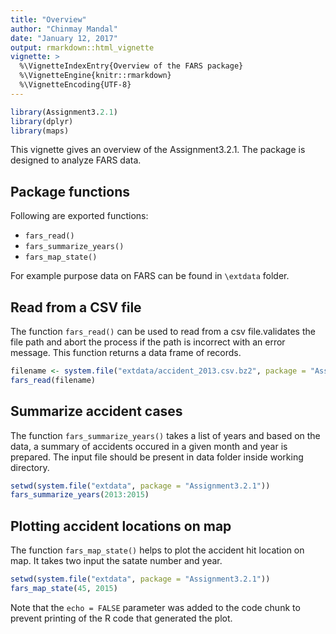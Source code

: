 ```yaml
---
title: "Overview"
author: "Chinmay Mandal"
date: "January 12, 2017"
output: rmarkdown::html_vignette
vignette: >
  %\VignetteIndexEntry{Overview of the FARS package}
  %\VignetteEngine{knitr::rmarkdown}
  %\VignetteEncoding{UTF-8}
---
```


```r
library(Assignment3.2.1)
library(dplyr)
library(maps)
```

This vignette gives an overview of the Assignment3.2.1. The package is designed to analyze FARS data.

## Package functions

Following are exported functions:

- `fars_read()`
- `fars_summarize_years()`
- `fars_map_state()`

For example purpose data on FARS can be found in `\extdata` folder.

## Read from a CSV file
The function `fars_read()` can be used to read from a csv file.validates the file path and abort the process if the path is incorrect with an error message. This function returns a data frame of records.


```r
filename <- system.file("extdata/accident_2013.csv.bz2", package = "Assignment3.2.1")
fars_read(filename)
```

## Summarize accident cases

The function `fars_summarize_years()` takes a list of years and based on the data, a summary of accidents occured in a given month and year is prepared. The input file should be present in data folder inside working directory.

```r
setwd(system.file("extdata", package = "Assignment3.2.1"))
fars_summarize_years(2013:2015)
```

## Plotting accident locations on map

The function `fars_map_state()` helps to plot the accident hit location on map. It takes two input the satate number and year.


```r
setwd(system.file("extdata", package = "Assignment3.2.1"))
fars_map_state(45, 2015)
```

Note that the `echo = FALSE` parameter was added to the code chunk to prevent printing of the R code that generated the plot.
